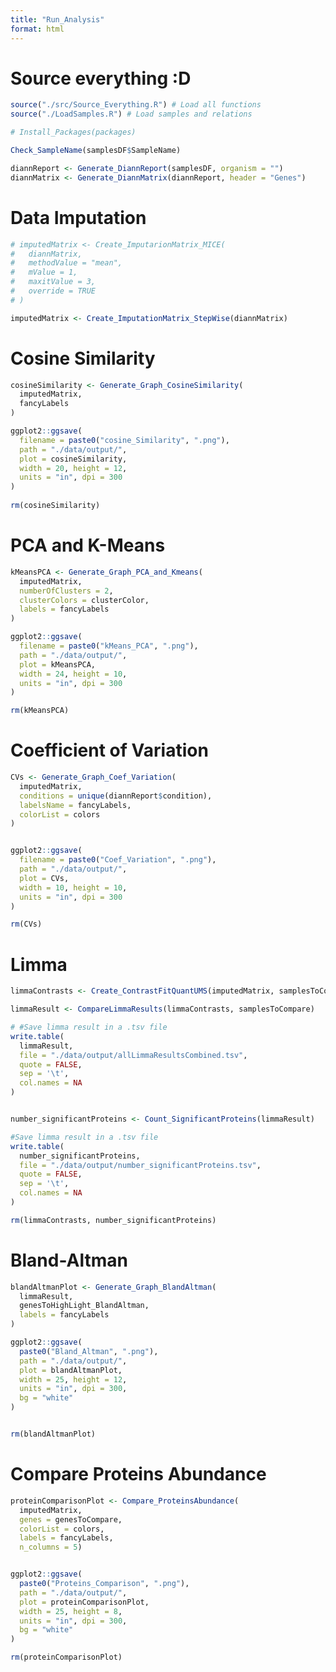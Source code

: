 ```yaml
---
title: "Run_Analysis"
format: html
---
```


# Source everything :D
```r
source("./src/Source_Everything.R") # Load all functions
source("./LoadSamples.R") # Load samples and relations

# Install_Packages(packages) 
```

```r
Check_SampleName(samplesDF$SampleName)

diannReport <- Generate_DiannReport(samplesDF, organism = "")
diannMatrix <- Generate_DiannMatrix(diannReport, header = "Genes")
```


# Data Imputation
```r
# imputedMatrix <- Create_ImputarionMatrix_MICE(
#   diannMatrix,
#   methodValue = "mean",
#   mValue = 1,
#   maxitValue = 3,
#   override = TRUE
# )

imputedMatrix <- Create_ImputationMatrix_StepWise(diannMatrix)
```


# Cosine Similarity
```r
cosineSimilarity <- Generate_Graph_CosineSimilarity(
  imputedMatrix,
  fancyLabels
)

ggplot2::ggsave(
  filename = paste0("cosine_Similarity", ".png"),
  path = "./data/output/",
  plot = cosineSimilarity,
  width = 20, height = 12,
  units = "in", dpi = 300
)
  
rm(cosineSimilarity)
```


# PCA and K-Means
```r

kMeansPCA <- Generate_Graph_PCA_and_Kmeans(
  imputedMatrix,
  numberOfClusters = 2,
  clusterColors = clusterColor,
  labels = fancyLabels
)

ggplot2::ggsave(
  filename = paste0("kMeans_PCA", ".png"),
  path = "./data/output/",
  plot = kMeansPCA,
  width = 24, height = 10,
  units = "in", dpi = 300
)

rm(kMeansPCA)
```


# Coefficient of Variation
```r
CVs <- Generate_Graph_Coef_Variation(
  imputedMatrix,
  conditions = unique(diannReport$condition),
  labelsName = fancyLabels,
  colorList = colors
)


ggplot2::ggsave(
  filename = paste0("Coef_Variation", ".png"),
  path = "./data/output/",
  plot = CVs,
  width = 10, height = 10,
  units = "in", dpi = 300
)

rm(CVs)
```


# Limma
```r
limmaContrasts <- Create_ContrastFitQuantUMS(imputedMatrix, samplesToCompare)

limmaResult <- CompareLimmaResults(limmaContrasts, samplesToCompare)

# #Save limma result in a .tsv file
write.table(
  limmaResult,
  file = "./data/output/allLimmaResultsCombined.tsv",
  quote = FALSE,
  sep = '\t',
  col.names = NA
)


number_significantProteins <- Count_SignificantProteins(limmaResult)

#Save limma result in a .tsv file
write.table(
  number_significantProteins,
  file = "./data/output/number_significantProteins.tsv",
  quote = FALSE,
  sep = '\t',
  col.names = NA
)

rm(limmaContrasts, number_significantProteins)
```


# Bland-Altman
```r
blandAltmanPlot <- Generate_Graph_BlandAltman(
  limmaResult, 
  genesToHighLight_BlandAltman,
  labels = fancyLabels
)

ggplot2::ggsave(
  paste0("Bland_Altman", ".png"),
  path = "./data/output/",
  plot = blandAltmanPlot,
  width = 25, height = 12,
  units = "in", dpi = 300,
  bg = "white"
)


rm(blandAltmanPlot)
```


# Compare Proteins Abundance
```r
proteinComparisonPlot <- Compare_ProteinsAbundance(
  imputedMatrix,
  genes = genesToCompare,
  colorList = colors,
  labels = fancyLabels,
  n_columns = 5)


ggplot2::ggsave(
  paste0("Proteins_Comparison", ".png"),
  path = "./data/output/",
  plot = proteinComparisonPlot,
  width = 25, height = 8,
  units = "in", dpi = 300,
  bg = "white"
)

rm(proteinComparisonPlot)
```

